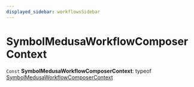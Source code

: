 ```yaml
---
displayed_sidebar: workflowsSidebar
---
```



# SymbolMedusaWorkflowComposerContext

 `Const` **SymbolMedusaWorkflowComposerContext**: typeof [SymbolMedusaWorkflowComposerContext](workflows.SymbolMedusaWorkflowComposerContext.mdx)
